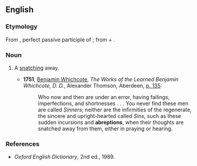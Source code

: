 ==English==

===Etymology===
From {{etyl|la|en}} {{term|abreptus|lang=la}}, perfect passive participle of {{term|abripio|abripiō|snatch away|lang=la}}; from {{term|ab||away|lang=la}} + {{term|rapio|rapiō|snatch|lang=la}}.

===Noun===
{{en-noun}}

# {{context|obsolete|lang=en}} A [[snatching]] away.
#* '''1751''', [[w:Benjamin Whichcote|Benjamin Whichcote]], ''The Works of the Learned Benjamin Whichcote, D. D.'', Alexander Thomson, Aberdeen, [http://books.google.ca/books?id=yi4HAAAAQAAJ&printsec=titlepage#PPA135,M1 p. 135]:
#*: Who now and then are under an error, having failings, imperfections, and shortnesses . . .  You never find these men are called ''Sinners''; neither are the infirmities of the regenerate, the sincere and upright-hearted called ''Sins'', such as these sudden incursions and '''abreptions''', when their thoughts are snatched away from them, either in praying or hearing.

===References===
* ''Oxford English Dictionary'', 2nd ed., 1989.